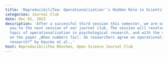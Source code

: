 ```yaml
---
title: 'ReproducibiliTea: Operationalization''s Hidden Role in Scientific Reproducibility'
categories: Journal Club
date: Dec 01, 2023
description: 'After a successful third session this semester, we are excited to invite
  you to the next session of our journal club. The session will revolve around the
  topic of operationalization in psychological research, and with the session based
  on the paper „When numbers fail: do researchers agree on operationalization of published
  research?“ by Haucke et al.,'
host: ReproducibiliTea München, Open Science Journal Club
---
```

